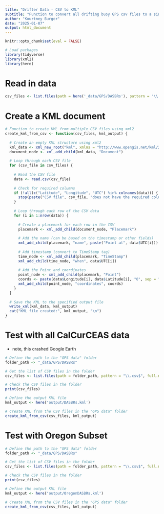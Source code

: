 ```yaml
---
title: "Drifter Data - CSV to KML"
subtitle: "Function to convert all drifting buoy GPS csv files to a single KML file, to be opened in Google Earth or other mapping softwares"
author: "Kourtney Burger"
date: "2025-01-07"
output: html_document
---
```


```r
knitr::opts_chunk$set(eval = FALSE)

# Load packages
library(tidyverse)
library(xml2)
library(here)
```

# Read in data

```r
csv_files <- list.files(path = here('_data/GPS/DASBRs'), pattern = "\\.csv$", full.names = TRUE)
```

# Create a KML document

```r
# Function to create KML from multiple CSV files using xml2
create_kml_from_csv <- function(csv_files, kml_output) {
  
  # Create an empty KML structure using xml2
  kml_data <- xml_new_root("kml", xmlns = "http://www.opengis.net/kml/2.2")
  document_node <- xml_add_child(kml_data, "Document")
  
  # Loop through each CSV file
  for (csv_file in csv_files) {
    
    # Read the CSV file
    data <- read.csv(csv_file)
    
    # Check for required columns
    if (!all(c("Latitude", "Longitude", "UTC") %in% colnames(data))) {
      stop(paste("CSV file", csv_file, "does not have the required columns"))
    }
    
    # Loop through each row of the CSV data
    for (i in 1:nrow(data)) {
      
      # Create a placemark for each row in the CSV
      placemark <- xml_add_child(document_node, "Placemark")
      
      # Add the name (can be based on the timestamp or other fields)
      xml_add_child(placemark, "name", paste("Point at", data$UTC[i]))
      
      # Add timestamp (convert to TimeStamp tag)
      time_node <- xml_add_child(placemark, "TimeStamp")
      xml_add_child(time_node, "when", data$UTC[i])
      
      # Add the Point and coordinates
      point_node <- xml_add_child(placemark, "Point")
      coords <- paste(data$Longitude[i], data$Latitude[i], "0", sep = ",")
      xml_add_child(point_node, "coordinates", coords)
    }
  }
  
  # Save the KML to the specified output file
  write_xml(kml_data, kml_output)
  cat("KML file created:", kml_output, "\n")
}
```

# Test with all CalCurCEAS data

-   note, this crashed Google Earth

```r
# Define the path to the "GPS data" folder
folder_path <- "_data/GPS/DASBRs"

# Get the list of CSV files in the folder
csv_files <- list.files(path = folder_path, pattern = "\\.csv$", full.names = TRUE)

# Check the CSV files in the folder
print(csv_files)

# Define the output KML file
kml_output <- here('output/DASBRs.kml')

# Create KML from the CSV files in the "GPS data" folder
create_kml_from_csv(csv_files, kml_output)
```

# Test with Oregon Subset

```r
# Define the path to the "GPS data" folder
folder_path <- "_data/GPS/DASBRs"

# Get the list of CSV files in the folder
csv_files <- list.files(path = folder_path, pattern = "\\.csv$", full.names = TRUE)

# Check the CSV files in the folder
print(csv_files)

# Define the output KML file
kml_output <- here('output/OregonDASBRs.kml')

# Create KML from the CSV files in the "GPS data" folder
create_kml_from_csv(csv_files, kml_output)
```
